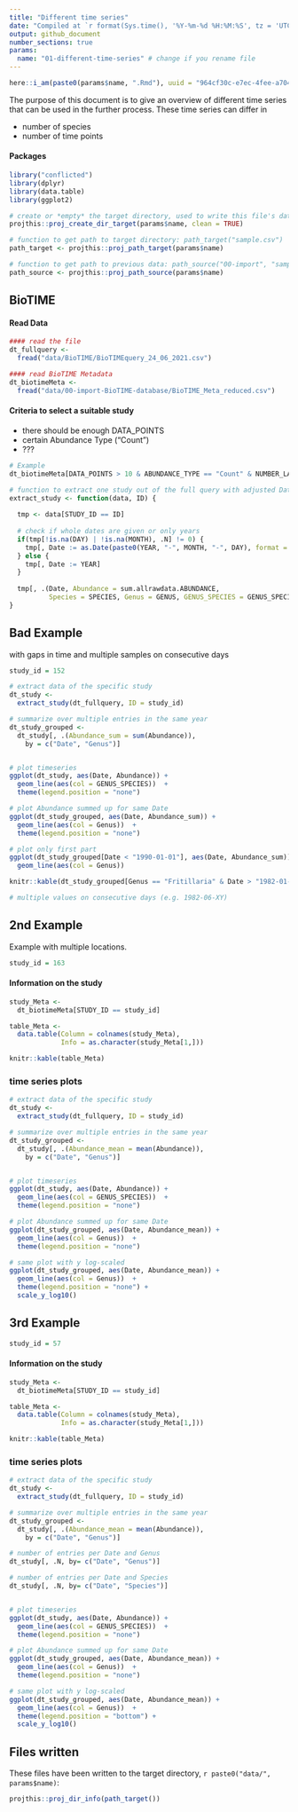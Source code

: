 ```yaml
---
title: "Different time series"
date: "Compiled at `r format(Sys.time(), '%Y-%m-%d %H:%M:%S', tz = 'UTC')` UTC"
output: github_document
number_sections: true
params:
  name: "01-different-time-series" # change if you rename file
---
```


```r
here::i_am(paste0(params$name, ".Rmd"), uuid = "964cf30c-e7ec-4fee-a704-f01c350f8766")
```

The purpose of this document is to give an overview of different time series that can be used in the further process.
These time series can differ in

  * number of species
  * number of time points

#### Packages

```r
library("conflicted")
library(dplyr)
library(data.table)
library(ggplot2)
```

```r
# create or *empty* the target directory, used to write this file's data: 
projthis::proj_create_dir_target(params$name, clean = TRUE)

# function to get path to target directory: path_target("sample.csv")
path_target <- projthis::proj_path_target(params$name)

# function to get path to previous data: path_source("00-import", "sample.csv")
path_source <- projthis::proj_path_source(params$name)
```

## BioTIME

#### Read Data

```r
#### read the file
dt_fullquery <- 
  fread("data/BioTIME/BioTIMEquery_24_06_2021.csv")

#### read BioTIME Metadata
dt_biotimeMeta <-
  fread("data/00-import-BioTIME-database/BioTIME_Meta_reduced.csv")

```


#### Criteria to select a suitable study

 * there should be enough DATA_POINTS
 * certain Abundance Type ("Count")
 * ???

```r
# Example
dt_biotimeMeta[DATA_POINTS > 10 & ABUNDANCE_TYPE == "Count" & NUMBER_LAT_LONG == 1 & NUMBER_OF_SPECIES > 50]$STUDY_ID
```



```r
# function to extract one study out of the full query with adjusted Date column
extract_study <- function(data, ID) {
  
  tmp <- data[STUDY_ID == ID]
  
  # check if whole dates are given or only years
  if(tmp[!is.na(DAY) | !is.na(MONTH), .N] != 0) {
    tmp[, Date := as.Date(paste0(YEAR, "-", MONTH, "-", DAY), format = "%Y-%m-%d")]
  } else {
    tmp[, Date := YEAR]
  }
  
  tmp[, .(Date, Abundance = sum.allrawdata.ABUNDANCE,
          Species = SPECIES, Genus = GENUS, GENUS_SPECIES = GENUS_SPECIES)]
}
```


## Bad Example

with gaps in time and multiple samples on consecutive days

```r
study_id = 152

# extract data of the specific study
dt_study <-
  extract_study(dt_fullquery, ID = study_id)

# summarize over multiple entries in the same year
dt_study_grouped <-
  dt_study[, .(Abundance_sum = sum(Abundance)),
    by = c("Date", "Genus")]


# plot timeseries
ggplot(dt_study, aes(Date, Abundance)) +
  geom_line(aes(col = GENUS_SPECIES))  +
  theme(legend.position = "none")

# plot Abundance summed up for same Date
ggplot(dt_study_grouped, aes(Date, Abundance_sum)) +
  geom_line(aes(col = Genus))  +
  theme(legend.position = "none")

# plot only first part
ggplot(dt_study_grouped[Date < "1990-01-01"], aes(Date, Abundance_sum)) +
  geom_line(aes(col = Genus)) 

```

```r
knitr::kable(dt_study_grouped[Genus == "Fritillaria" & Date > "1982-01-01"] %>% .[order(Date)] %>% head(n=10))

# multiple values on consecutive days (e.g. 1982-06-XY)
```



## 2nd Example

Example with multiple locations.

```r
study_id = 163
```

#### Information on the study

```r
study_Meta <-
  dt_biotimeMeta[STUDY_ID == study_id]

table_Meta <-
  data.table(Column = colnames(study_Meta),
             Info = as.character(study_Meta[1,]))

knitr::kable(table_Meta)

```

### time series plots

```r

# extract data of the specific study
dt_study <-
  extract_study(dt_fullquery, ID = study_id)

# summarize over multiple entries in the same year
dt_study_grouped <-
  dt_study[, .(Abundance_mean = mean(Abundance)),
    by = c("Date", "Genus")]


# plot timeseries
ggplot(dt_study, aes(Date, Abundance)) +
  geom_line(aes(col = GENUS_SPECIES))  +
  theme(legend.position = "none")

# plot Abundance summed up for same Date
ggplot(dt_study_grouped, aes(Date, Abundance_mean)) +
  geom_line(aes(col = Genus))  +
  theme(legend.position = "none")

# same plot with y log-scaled
ggplot(dt_study_grouped, aes(Date, Abundance_mean)) +
  geom_line(aes(col = Genus))  +
  theme(legend.position = "none") +
  scale_y_log10()

```



## 3rd Example

```r
study_id = 57
```

#### Information on the study

```r
study_Meta <-
  dt_biotimeMeta[STUDY_ID == study_id]

table_Meta <-
  data.table(Column = colnames(study_Meta),
             Info = as.character(study_Meta[1,]))

knitr::kable(table_Meta)

```

### time series plots

```r

# extract data of the specific study
dt_study <-
  extract_study(dt_fullquery, ID = study_id)

# summarize over multiple entries in the same year
dt_study_grouped <-
  dt_study[, .(Abundance_mean = mean(Abundance)),
    by = c("Date", "Genus")]

# number of entries per Date and Genus
dt_study[, .N, by= c("Date", "Genus")]

# number of entries per Date and Species
dt_study[, .N, by= c("Date", "Species")]


# plot timeseries
ggplot(dt_study, aes(Date, Abundance)) +
  geom_line(aes(col = GENUS_SPECIES))  +
  theme(legend.position = "none")

# plot Abundance summed up for same Date
ggplot(dt_study_grouped, aes(Date, Abundance_mean)) +
  geom_line(aes(col = Genus))  +
  theme(legend.position = "none")

# same plot with y log-scaled
ggplot(dt_study_grouped, aes(Date, Abundance_mean)) +
  geom_line(aes(col = Genus))  +
  theme(legend.position = "bottom") +
  scale_y_log10()

```

<!-- ## 3rd Example -->

<!-- ```{r} -->
<!-- study_id = 225 -->
<!-- ``` -->

<!-- #### Information on the study -->

<!-- ```{r, results = "asis", echo = FALSE} -->
<!-- study_Meta <- -->
<!--   dt_biotimeMeta[STUDY_ID == study_id] -->

<!-- table_Meta <- -->
<!--   data.table(Column = colnames(study_Meta), -->
<!--              Info = as.character(study_Meta[1,])) -->

<!-- knitr::kable(table_Meta) -->

<!-- ``` -->

<!-- ### time series plots -->

<!-- ```{r} -->

<!-- # extract data of the specific study -->
<!-- dt_study <- -->
<!--   extract_study(dt_fullquery, ID = study_id) -->

<!-- # summarize over multiple entries in the same year -->
<!-- dt_study_grouped <- -->
<!--   dt_study[, .(Abundance_mean = mean(Abundance)), -->
<!--     by = c("Date", "Genus")] -->


<!-- # plot timeseries -->
<!-- ggplot(dt_study, aes(Date, Abundance)) + -->
<!--   geom_line(aes(col = GENUS_SPECIES))  + -->
<!--   theme(legend.position = "none") -->

<!-- # plot Abundance summed up for same Date -->
<!-- ggplot(dt_study_grouped, aes(Date, Abundance_mean)) + -->
<!--   geom_line(aes(col = Genus))  + -->
<!--   theme(legend.position = "none") -->

<!-- # same plot with y log-scaled -->
<!-- ggplot(dt_study_grouped, aes(Date, Abundance_mean)) + -->
<!--   geom_line(aes(col = Genus))  + -->
<!--   theme(legend.position = "none") + -->
<!--   scale_y_log10() -->

<!-- ``` -->



## Files written

These files have been written to the target directory, ```r paste0("data/", params$name)```:

```r
projthis::proj_dir_info(path_target())
```
